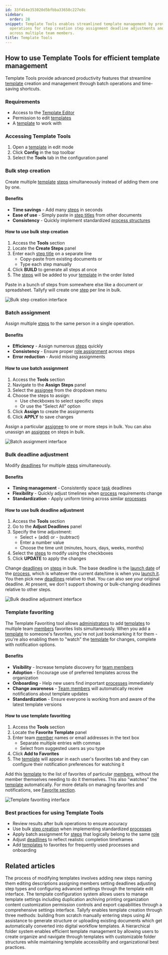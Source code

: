 ```yaml
---
id: 33f454e353020d5bfbba33658c227e8c
sidebar:
  order: 28
snippet: Template Tools enables streamlined template management by providing bulk
  operations for step creation step assignment deadline adjustments and template favoriting
  across multiple team members.
title: Template Tools
---
```


## How to use Template Tools for efficient template management

Template Tools provide advanced productivity features that streamline [template](/products/pro/documenting/templates/) creation and management through batch operations and time-saving shortcuts.

### Requirements
- Access to the [Template Editor](/products/pro/documenting/templates/)
- Permission to edit [templates](/products/pro/documenting/templates/)
- A [template](/products/pro/documenting/templates/) to work with

### Accessing Template Tools
1. Open a [template](/products/pro/documenting/templates/) in edit mode
2. Click **Config** in the top toolbar
3. Select the **Tools** tab in the configuration panel

### Bulk step creation

Create multiple [template](/products/pro/documenting/templates/) [steps](/products/pro/tracking-and-tasks/tasks/) simultaneously instead of adding them one by one.

#### Benefits
- **Time savings** - Add many [steps](/products/pro/tracking-and-tasks/tasks/) in seconds
- **Ease of use** - Simply paste in [step titles](/products/pro/tracking-and-tasks/tasks/) from other documents
- **Consistency** - Quickly implement standardized [process structures](/products/pro/tracking-and-tasks/processes/)

#### How to use bulk step creation
1. Access the **Tools** section
2. Locate the **Create Steps** panel
3. Enter each [step title](/products/pro/tracking-and-tasks/tasks/) on a separate line
   - Copy-paste from existing documents or
   - Type each step manually
4. Click **BUILD** to generate all steps at once
5. The [steps](/products/pro/tracking-and-tasks/tasks/) will be added to your [template](/products/pro/documenting/templates/) in the order listed

Paste in a bunch of steps from somewhere else like a document or spreadsheet. Tallyfy will create one [step](/products/pro/tracking-and-tasks/tasks/) per line in bulk.

![Bulk step creation interface](https://screenshots.tallyfy.com/tallyfy%2Fpro%2Fdesktop-light-click-powertools-create-steps.png)

### Batch assignment

Assign multiple [steps](/products/pro/tracking-and-tasks/tasks/) to the same person in a single operation.

#### Benefits
- **Efficiency** - Assign numerous [steps](/products/pro/tracking-and-tasks/tasks/) quickly
- **Consistency** - Ensure proper [role assignment](/products/pro/documenting/members/) across steps
- **Error reduction** - Avoid missing assignments

#### How to use batch assignment
1. Access the **Tools** section
2. Navigate to the **Assign Steps** panel
3. Select the [assignee](/products/pro/documenting/members/) from the dropdown menu
4. Choose the steps to assign:
   - Use checkboxes to select specific steps
   - Or use the "Select All" option
5. Click **Assign** to create the assignments
6. Click **APPLY** to save changes

Assign a particular [assignee](/products/pro/documenting/members/) to one or more steps in bulk. You can also unassign an [assignee](/products/pro/documenting/members/) on steps in bulk.

![Batch assignment interface](https://screenshots.tallyfy.com/tallyfy%2Fpro%2Fdesktop-light-click-powertools-assign.png)

### Bulk deadline adjustment

Modify [deadlines](/products/pro/tracking-and-tasks/tasks/) for multiple [steps](/products/pro/tracking-and-tasks/tasks/) simultaneously.

#### Benefits
- **Timing management** - Consistently space [task](/products/pro/tracking-and-tasks/tasks/) deadlines
- **Flexibility** - Quickly adjust timelines when [process](/products/pro/tracking-and-tasks/processes/) requirements change
- **Standardization** - Apply uniform timing across similar [processes](/products/pro/tracking-and-tasks/processes/)

#### How to use bulk deadline adjustment
1. Access the **Tools** section
2. Go to the **Adjust Deadlines** panel
3. Specify the time adjustment:
   - Select + (add) or - (subtract)
   - Enter a number value
   - Choose the time unit (minutes, hours, days, weeks, months)
4. Select the [steps](/products/pro/tracking-and-tasks/tasks/) to modify using the checkboxes
5. Click **UPDATE** to apply the changes

Change [deadlines](/products/pro/tracking-and-tasks/tasks/) on [steps](/products/pro/tracking-and-tasks/tasks/) in bulk. The base deadline is the [launch date](/products/pro/launching/) of the [process](/products/pro/tracking-and-tasks/processes/), which is whatever the current date/time is when you [launch it](/products/pro/launching/). You then pick new [deadlines](/products/pro/tracking-and-tasks/tasks/) relative to that. You can also see your original deadline. At present, we don't support showing or bulk-changing deadlines relative to other steps.

![Bulk deadline adjustment interface](https://screenshots.tallyfy.com/tallyfy%2Fpro%2Fdesktop-light-click-powertools-deadlines.png)

### Template favoriting

The Template Favoriting tool allows [administrators](/products/pro/documenting/members/) to add [templates](/products/pro/documenting/templates/) to multiple team [members](/products/pro/documenting/members/) favorites lists simultaneously. When you add a [template](/products/pro/documenting/templates/) to someone's favorites, you're not just bookmarking it for them - you're also enabling them to "watch" the [template](/products/pro/documenting/templates/) for changes, complete with notification options.

#### Benefits
- **Visibility** - Increase template discovery for [team members](/products/pro/documenting/members/)
- **Adoption** - Encourage use of preferred templates across the organization
- **Onboarding** - Help new users find important [processes](/products/pro/tracking-and-tasks/processes/) immediately
- **Change awareness** - [Team members](/products/pro/documenting/members/) will automatically receive notifications about template updates
- **Standardization** - Ensure everyone is working from and aware of the latest template versions

#### How to use template favoriting
1. Access the **Tools** section
2. Locate the **Favorite Template** panel
3. Enter team [member](/products/pro/documenting/members/) names or email addresses in the text box
   - Separate multiple entries with commas
   - Select from suggested users as you type
4. Click **Add to Favorites**
5. The [template](/products/pro/documenting/templates/) will appear in each user's favorites tab and they can configure their notification preferences for watching it

Add this [template](/products/pro/documenting/templates/) to the list of favorites of particular [members](/products/pro/documenting/members/), without the member themselves needing to do it themselves. This also "watches" the [template](/products/pro/documenting/templates/) automatically. For more details on managing favorites and notifications, see [Favorite section](/products/pro/tracking-and-tasks/tracker-view/organize-processes/how-can-i-favorite-and-filter-processes-on-tallyfy/).

![Template favoriting interface](https://screenshots.tallyfy.com/tallyfy%2Fpro%2Fdesktop-light-click-powertools-favorite.png)

### Best practices for using Template Tools
- Review results after bulk operations to ensure accuracy
- Use bulk [step creation](/products/pro/tracking-and-tasks/tasks/) when implementing standardized [processes](/products/pro/tracking-and-tasks/processes/)
- Apply batch assignment for [steps](/products/pro/tracking-and-tasks/tasks/) that logically belong to the same [role](/products/pro/documenting/members/how-do-i-manage-member-permissions-in-tallyfy/)
- Adjust [deadlines](/products/pro/tracking-and-tasks/tasks/) to reflect realistic completion timeframes
- Add [templates](/products/pro/documenting/templates/) to favorites for frequently used processes and onboarding


## Related articles
<CardGrid>
<LinkTitleCard header="<b>Edit Templates > Edit steps</b>" href="/products/pro/documenting/templates/edit-templates/edit-steps/" > The process of modifying templates involves adding new steps naming them editing descriptions assigning members setting deadlines adjusting step types and configuring advanced settings through the template edit interface. </LinkTitleCard>
<LinkTitleCard header="<b>Templates > Configure your template</b>" href="/products/pro/documenting/templates/config/" > The template configuration system allows users to manage template settings including duplication archiving printing organization content customization permission controls and export capabilities through a comprehensive settings interface. </LinkTitleCard>
<LinkTitleCard header="<b>Templates > Create a template</b>" href="/products/pro/documenting/templates/create-template/" > Tallyfy enables template creation through three methods: building from scratch manually entering steps using AI assistance to generate structure or uploading existing documents which get automatically converted into digital workflow templates. </LinkTitleCard>
<LinkTitleCard header="<b>Templates > Organize templates into folders</b>" href="/products/pro/documenting/templates/organize-templates-into-folders/" > A hierarchical folder system enables efficient template management by allowing users to create organize and navigate through templates with customizable folder structures while maintaining template accessibility and organizational best practices. </LinkTitleCard>
</CardGrid>